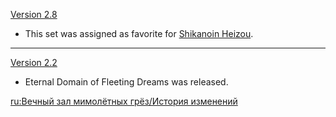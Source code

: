 {{Change History/Header}}
[[Version 2.8]]
* This set was assigned as favorite for [[Shikanoin Heizou]].
----
[[Version 2.2]]
* Eternal Domain of Fleeting Dreams was released.
<noinclude>


[[ru:Вечный зал мимолётных грёз/История изменений]]
</noinclude>